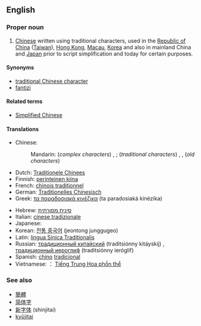 ==English==
{{wikipedia}}

===Proper noun===
{{en-proper noun|sg=[[traditional|Traditional]] [[Chinese]]}}

# [[Chinese]] written using traditional characters, used in the [[Republic of China]] ([[Taiwan]]), [[Hong Kong]], [[Macau]], [[Korea]] and also in mainland China and [[Japan]] prior to script simplification and today for certain purposes.

====Synonyms====
* [[traditional Chinese character]]
* [[fantizi]]

====Related terms====
* [[Simplified Chinese]]

====Translations====
{{trans-top|Chinese written using traditional characters}}
* Chinese:
*: Mandarin: (''complex characters'') {{t|zh|繁體字|sc=Hani}},  {{t|zh|繁体字|tr=fántǐzì|sc=Hani}};  (''traditional characters'') {{t|zh|正體字|sc=Hani}},  {{t|zh|正体字|tr=zhèngtǐzì|sc=Hani}}, (''old characters'') {{t|zh|老字|tr=lǎozì|sc=Hani}}
* Dutch: [[Traditionele Chinees]]
* Finnish: [[perinteinen kiina]]
* French: [[chinois traditionnel]]
* German: [[Traditionelles Chinesisch]]
* Greek: [[τα παραδοσιακά κινέζικα]] (ta paradosiaká kinézika)
{{trans-mid}}
* Hebrew: [[סינית מסורתית]]
* Italian: [[cinese tradizionale]]
* Japanese: {{t|ja|繁体字|tr=はんたいじ, hantaiji|sc=Jpan}}
* Korean: [[전통 중국어]] (jeontong junggugeo)
* Latin: [[lingua Sinica Traditionalis]]
* Russian: [[традиционный китайский]] (traditsiónny kitáyskij) {{m}}, [[традиционный иероглиф]] (traditsiónny ieróglif) {{m}}
* Spanish: [[chino]] [[tradicional]]
* Vietnamese: ： [[Tiếng Trung Hoa phồn thể]]
{{trans-bottom}}

===See also===
* [[簡體]]
* [[简体字]]
* [[新字体]] (shinjitai)
* [[kyūjitai]]